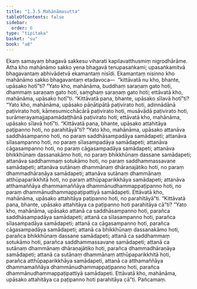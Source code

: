 ```yaml
---
title: "1.3.5 Mahānāmasutta"
tableOfContents: false
sidebar:
  order: 6
type: "tipitaka"
basket: "su"
book: "a8"
---
```



<DynamicBreadcrumb />

<Division number="25" book="a8">

<Paragraph number="252" book="a8">
Ekaṃ samayaṃ bhagavā sakkesu viharati kapilavatthusmiṃ nigrodhārāme. Atha kho mahānāmo sakko yena bhagavā tenupasaṅkami; upasaṅkamitvā bhagavantaṃ abhivādetvā ekamantaṃ nisīdi. Ekamantaṃ nisinno kho mahānāmo sakko bhagavantaṃ etadavoca—  “kittāvatā nu kho, bhante, upāsako hotī”ti? “Yato kho, mahānāma, buddhaṃ saraṇaṃ gato hoti, dhammaṃ saraṇaṃ gato hoti, saṃghaṃ saraṇaṃ gato hoti; ettāvatā kho, mahānāma, upāsako hotī”ti.
</Paragraph>

<Paragraph number="253" book="a8">
“Kittāvatā pana, bhante, upāsako sīlavā hotī”ti? “Yato kho, mahānāma, upāsako pāṇātipātā paṭivirato hoti, adinnādānā paṭivirato hoti, kāmesumicchācārā paṭivirato hoti, musāvādā paṭivirato hoti, surāmerayamajjapamādaṭṭhānā paṭivirato hoti; ettāvatā kho, mahānāma, upāsako sīlavā hotī”ti.
</Paragraph>

<Paragraph number="254" book="a8">
“Kittāvatā pana, bhante, upāsako attahitāya paṭipanno hoti, no parahitāyā”ti? “Yato kho, mahānāma, upāsako attanāva saddhāsampanno hoti, no paraṃ saddhāsampadāya samādapeti; attanāva sīlasampanno hoti, no paraṃ sīlasampadāya samādapeti; attanāva cāgasampanno hoti, no paraṃ cāgasampadāya samādapeti; attanāva bhikkhūnaṃ dassanakāmo hoti, no paraṃ bhikkhūnaṃ dassane samādapeti; attanāva saddhammaṃ sotukāmo hoti, no paraṃ saddhammassavane samādapeti; attanāva sutānaṃ dhammānaṃ dhāraṇajātiko hoti, no paraṃ dhammadhāraṇāya samādapeti; attanāva sutānaṃ dhammānaṃ atthūpaparikkhitā hoti, no paraṃ atthūpaparikkhāya samādapeti; attanāva atthamaññāya dhammamaññāya dhammānudhammappaṭipanno hoti, no paraṃ dhammānudhammappaṭipattiyā samādapeti. Ettāvatā kho, mahānāma, upāsako attahitāya paṭipanno hoti, no parahitāyā”ti.
</Paragraph>

<Paragraph number="255" book="a8">
“Kittāvatā pana, bhante, upāsako attahitāya ca paṭipanno hoti parahitāya cā”ti? “Yato kho, mahānāma, upāsako attanā ca saddhāsampanno hoti, parañca saddhāsampadāya samādapeti; attanā ca sīlasampanno hoti, parañca sīlasampadāya samādapeti; attanā ca cāgasampanno hoti, parañca cāgasampadāya samādapeti; attanā ca bhikkhūnaṃ dassanakāmo hoti, parañca bhikkhūnaṃ dassane samādapeti; attanā ca saddhammaṃ sotukāmo hoti, parañca saddhammassavane samādapeti; attanā ca sutānaṃ dhammānaṃ dhāraṇajātiko hoti, parañca dhammadhāraṇāya samādapeti; attanā ca sutānaṃ dhammānaṃ atthūpaparikkhitā hoti, parañca atthūpaparikkhāya samādapeti, attanā ca atthamaññāya dhammamaññāya dhammānudhammappaṭipanno hoti, parañca dhammānudhammappaṭipattiyā samādapeti. Ettāvatā kho, mahānāma, upāsako attahitāya ca paṭipanno hoti parahitāya cā”ti.

</Paragraph>
</Division>

<Paragraph number="256" type="center" book="a8">
Pañcamaṃ.
</Paragraph>